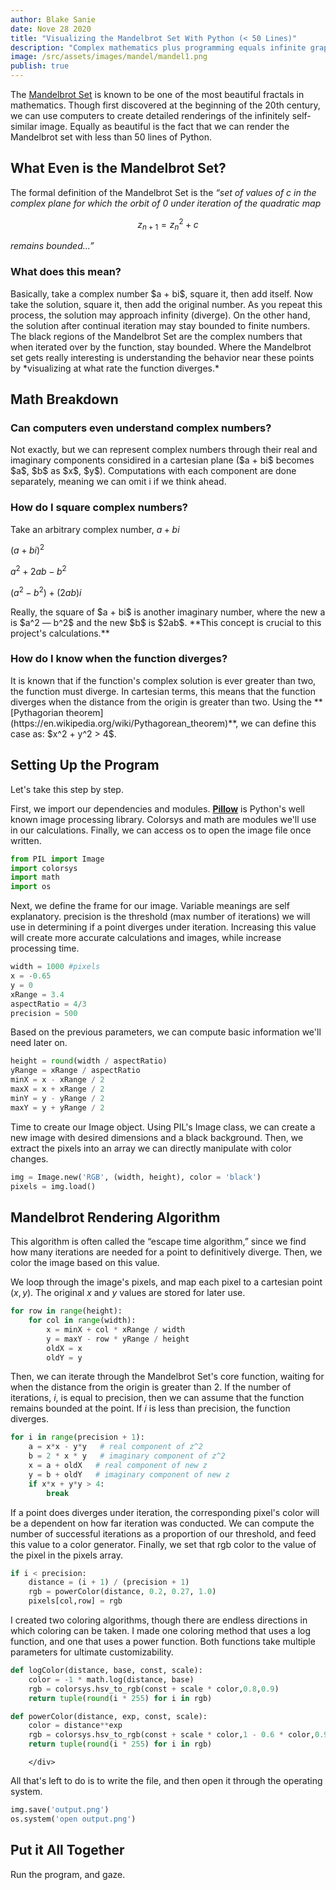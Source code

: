 ```yaml
---
author: Blake Sanie
date: Nove 28 2020
title: "Visualizing the Mandelbrot Set With Python (< 50 Lines)"
description: "Complex mathematics plus programming equals infinite graphical beauty."
image: /src/assets/images/mandel/mandel1.png
publish: true
---
```



The [Mandelbrot Set](https://en.wikipedia.org/wiki/Mandelbrot_set) is known to be one of the most beautiful fractals in mathematics. Though first discovered at the beginning of the 20th century, we can use computers to create detailed renderings of the infinitely self-similar image. Equally as beautiful is the fact that we can render the Mandelbrot set with less than 50 lines of Python.

<InlineImg
  src="/src/assets/images/mandel/mandel1.png"
  alt="My first attempt at rendering the Mandelbrot Set. Not bad, eh?"
/>

## What Even is the Mandelbrot Set?

The formal definition of the Mandelbrot Set is the _“set of values of c in the complex plane for which the orbit of 0 under iteration of the quadratic map_

$$z_{n+1} = z_n^2+c$$

_remains bounded...”_

### What does this mean?

<div class="allInline">
  Basically, take a complex number $a + bi$, square it, then add itself. Now
  take the solution, square it, then add the original number. As you repeat this
  process, the solution may approach infinity (diverge). On the other hand, the
  solution after continual iteration may stay bounded to finite numbers.
</div>
The black regions of the Mandelbrot Set are the complex numbers that when iterated
over by the function, stay bounded. Where the Mandelbrot set gets really interesting
is understanding the behavior near these points by *visualizing at what rate the
function diverges.*

## Math Breakdown

### Can computers even understand complex numbers?

<div class="allInline">
  Not exactly, but we can represent complex numbers through their real and
  imaginary components considired in a cartesian plane ($a + bi$ becomes $a$,
  $b$ as $x$, $y$). Computations with each component are done separately,
  meaning we can omit i if we think ahead.
</div>

### How do I square complex numbers?

Take an arbitrary complex number, $a + bi$

$(a + bi)^2$

$a^2 + 2ab - b^2$

$(a^2 - b^2) + (2ab)i$

<div class="allInline">
  Really, the square of $a + bi$ is another imaginary number, where the new a is
  $a^2 — b^2$ and the new $b$ is $2ab$. **This concept is crucial to this
  project's calculations.**
</div>

### How do I know when the function diverges?

<div class="allInline">
  It is known that if the function's complex solution is ever greater than two,
  the function must diverge. In cartesian terms, this means that the function
  diverges when the distance from the origin is greater than two. Using the
  **[Pythagorian theorem](https://en.wikipedia.org/wiki/Pythagorean_theorem)**,
  we can define this case as: $x^2 + y^2 > 4$.
</div>

## Setting Up the Program

Let's take this step by step.

First, we import our dependencies and modules. **[Pillow](https://pillow.readthedocs.io/)** is Python's well known image processing library. Colorsys and math are modules we'll use in our calculations. Finally, we can access os to open the image file once written.

```python
from PIL import Image
import colorsys
import math
import os
```

Next, we define the frame for our image. Variable meanings are self explanatory. precision is the threshold (max number of iterations) we will use in determining if a point diverges under iteration. Increasing this value will create more accurate calculations and images, while increase processing time.

```python
width = 1000 #pixels
x = -0.65
y = 0
xRange = 3.4
aspectRatio = 4/3
precision = 500
```

Based on the previous parameters, we can compute basic information we'll need later on.

```python
height = round(width / aspectRatio)
yRange = xRange / aspectRatio
minX = x - xRange / 2
maxX = x + xRange / 2
minY = y - yRange / 2
maxY = y + yRange / 2
```

Time to create our Image object. Using PIL's Image class, we can create a new image with desired dimensions and a black background. Then, we extract the pixels into an array we can directly manipulate with color changes.

```python
img = Image.new('RGB', (width, height), color = 'black')
pixels = img.load()
```

## Mandelbrot Rendering Algorithm

<div class="allInline">
This algorithm is often called the “escape time algorithm,” since we find how many iterations are needed for a point to definitively diverge. Then, we color the image based on this value.

We loop through the image's pixels, and map each pixel to a cartesian point $(x, y)$. The original $x$ and $y$ values are stored for later use.

```python
for row in range(height):
    for col in range(width):
        x = minX + col * xRange / width
        y = maxY - row * yRange / height
        oldX = x
        oldY = y
```

Then, we can iterate through the Mandelbrot Set's core function, waiting for when the distance from the origin is greater than 2. If the number of iterations, $i$, is equal to precision, then we can assume that the function remains bounded at the point. If $i$ is less than precision, the function diverges.

```python
for i in range(precision + 1):
    a = x*x - y*y   # real component of z^2
    b = 2 * x * y   # imaginary component of z^2
    x = a + oldX   # real component of new z
    y = b + oldY   # imaginary component of new z
    if x*x + y*y > 4:
        break
```

If a point does diverges under iteration, the corresponding pixel's color will be a dependent on how far iteration was conducted. We can compute the number of successful iterations as a proportion of our threshold, and feed this value to a color generator. Finally, we set that rgb color to the value of the pixel in the pixels array.

```python
if i < precision:
    distance = (i + 1) / (precision + 1)
    rgb = powerColor(distance, 0.2, 0.27, 1.0)
    pixels[col,row] = rgb
```

I created two coloring algorithms, though there are endless directions in which coloring can be taken. I made one coloring method that uses a log function, and one that uses a power function. Both functions take multiple parameters for ultimate customizability.

```python
def logColor(distance, base, const, scale):
    color = -1 * math.log(distance, base)
    rgb = colorsys.hsv_to_rgb(const + scale * color,0.8,0.9)
    return tuple(round(i * 255) for i in rgb)

def powerColor(distance, exp, const, scale):
    color = distance**exp
    rgb = colorsys.hsv_to_rgb(const + scale * color,1 - 0.6 * color,0.9)
    return tuple(round(i * 255) for i in rgb)
```

        </div>

All that's left to do is to write the file, and then open it through the operating system.

```python
img.save('output.png')
os.system('open output.png')
```

## Put it All Together

Run the program, and gaze.

<InlineImg src="/src/assets/images/mandel/mandel2.png" />
